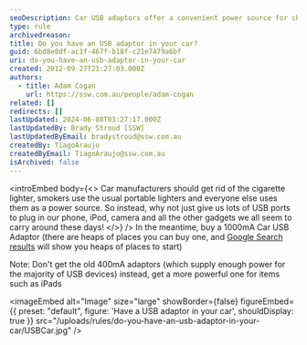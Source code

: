 ```yaml
---
seoDescription: Car USB adaptors offer a convenient power source for charging your devices on-the-go, suitable for iPads and other gadgets.
type: rule
archivedreason:
title: Do you have an USB adaptor in your car?
guid: 6bd8e8df-ac1f-467f-b18f-c21e7479a6bf
uri: do-you-have-an-usb-adaptor-in-your-car
created: 2012-09-27T21:27:03.000Z
authors:
  - title: Adam Cogan
    url: https://ssw.com.au/people/adam-cogan
related: []
redirects: []
lastUpdated: 2024-06-08T03:27:17.000Z
lastUpdatedBy: Brady Stroud [SSW]
lastUpdatedByEmail: bradystroud@ssw.com.au
createdBy: TiagoAraujo
createdByEmail: TiagoAraujo@ssw.com.au
isArchived: false
---
```


<introEmbed
  body={<>
Car manufacturers should get rid of the cigarette lighter, smokers use the usual portable lighters and everyone else uses them as a power source. So instead, why not just give us lots of USB ports to plug in our phone, iPod, camera and all the other gadgets we all seem to carry around these days!
  </>}
/>
In the meantime, buy a 1000mA Car USB Adaptor (there are heaps of places you can buy one, and [Google Search results](https://www.google.com/search?hl=en&q=usb+car+charger+adaptor) will show you heaps of places to start)

Note: Don't get the old 400mA adaptors (which supply enough power for the majority of USB devices) instead, get a more powerful one for items such as iPads


<imageEmbed
  alt="Image"
  size="large"
  showBorder={false}
  figureEmbed={{
    preset: "default",
    figure: 'Have a USB adaptor in your car',
    shouldDisplay: true
  }}
  src="/uploads/rules/do-you-have-an-usb-adaptor-in-your-car/USBCar.jpg"
/>
